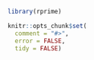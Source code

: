 <!--
%\VignetteEngine{knitr}
%\VignetteIndexEntry{Using rprime}
-->


```r
library(rprime)

knitr::opts_chunk$set(
  comment = "#>",
  error = FALSE,
  tidy = FALSE)

```

